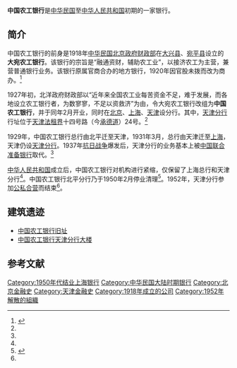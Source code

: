 '''中国农工银行'''是[[中华民国|中华民国]]至[[中华人民共和国|中华人民共和国]]初期的一家银行。

== 简介 ==
中国农工银行的前身是1918年[[中华民国|中华民国]][[北洋政府|北京政府]][[中华民国财政部|财政部]]在[[大兴县_(金朝)|大兴县]]、[[宛平县|宛平县]]设立的'''大宛农工银行'''。该银行的宗旨是“融通资财，辅助农工业”，以接济农工为主营，兼营普通银行业务。该银行原属官商合办的地方银行，1920年因官股未拨而改为商办。<ref name="zgng">{{Cite web |url=http://www.tabc.com.cn/system/2008/04/14/000023170.shtml |title=中国农工银行，天津市银行业协会，2008-04-15 |accessdate=2013-04-15 |archive-date=2013-04-24 |archive-url=https://archive.is/20130424150705/http://www.tabc.com.cn/system/2008/04/14/000023170.shtml |dead-url=no }}</ref>

1927年初，北洋政府财政部以“近年来全国农工业每苦资金不足，难于发展，而各地设立农工银行者，为数寥寥，不足以资救济”为由，令大宛农工银行改组为'''中国农工银行'''，并于同年2月开业，同时在[[北京|北京]]、[[上海|上海]]、[[天津|天津]]设分行。其中，[[中国农工银行天津分行大楼|天津分行]]行址位于[[天津法租界|天津法租界]]十四号路（今[[承德道|承德道]]）24号。<ref name="zgng" />

1929年，中国农工银行总行由北平迁至天津，1931年3月，总行由天津迁至[[上海|上海]]，天津仍设[[中国农工银行天津分行大楼|天津分行]]。1937年[[抗日战争|抗日战争]]爆发后，天津分行的业务基本上被[[中国联合准备银行|中国联合准备银行]]取代。<ref name="zgng" />

[[中华人民共和国|中华人民共和国]]成立后，中国农工银行对机构进行紧缩，仅保留了上海总行和天津分行<ref name="zgng"/>。中国农工银行北平分行乃于1950年2月停业清理<ref name="xicheng">{{Cite web |url=http://61.49.3.9/pub/xch_zhuzhan/B/xch_wenhua/wh_wwbh/sjwwbh/200803/t20080310_1109274.html |title=中国农工银行旧址，西城文化，于2013-04-15查阅 |accessdate=2013-04-15 |archive-date=2013-04-22 |archive-url=https://archive.is/20130422205522/http://61.49.3.9/pub/xch_zhuzhan/B/xch_wenhua/wh_wwbh/sjwwbh/200803/t20080310_1109274.html |dead-url=no }}</ref>。1952年，天津分行参加[[公私合营|公私合营]]而结束<ref name="zgng" />。

== 建筑遗迹 ==
* [[中国农工银行旧址|中国农工银行旧址]]
* [[中国农工银行天津分行大楼|中国农工银行天津分行大楼]]

== 参考文献 ==
{{Reflist}}

[[Category:1950年代结业上海银行|Category:1950年代结业上海银行]]
[[Category:中华民国大陆时期银行|Category:中华民国大陆时期银行]]
[[Category:北京金融史|Category:北京金融史]]
[[Category:天津金融史|Category:天津金融史]]
[[Category:1918年成立的公司|Category:1918年成立的公司]]
[[Category:1952年解散的組織|Category:1952年解散的組織]]